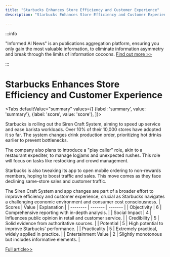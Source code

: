 ```yaml
---
title: "Starbucks Enhances Store Efficiency and Customer Experience"
description: "Starbucks Enhances Store Efficiency and Customer Experience"

---
```



:::info

"Informed AI News" is an publications aggregation platform, ensuring you only gain the most valuable information, to eliminate information asymmetry and break through the limits of information cocoons.  [Find out more >>](/)

:::

# Starbucks Enhances Store Efficiency and Customer Experience


<Tabs
	defaultValue="summary"
	values={[
	{label: 'summary', value: 'summary'},
	{label: 'score', value: 'score'},
]}>
<TabItem value="summary">


Starbucks is rolling out the Siren Craft System, aiming to speed up service and ease barista workloads. Over 10% of their 10,000 stores have adopted it so far. The system changes drink production order, prioritizing hot drinks earlier to prevent bottlenecks.

The company also plans to introduce a "play caller" role, akin to a restaurant expediter, to manage logjams and unexpected rushes. This role will focus on tasks like restocking and crowd management.

Starbucks is also tweaking its app to open mobile ordering to non-rewards members, hoping to boost traffic and sales. This move comes as they face declining same-store sales and customer traffic.

The Siren Craft System and app changes are part of a broader effort to improve efficiency and customer experience, crucial as Starbucks navigates a challenging economic environment and consumer cost consciousness.
</TabItem>
<TabItem value="score">
	| Scores     | Value   | Explanation |
	| -------- | ------- | ------- |
	| Objectivity  | 6    | Comprehensive reporting with in-depth analysis.    |
	| Social Impact | 4     | Influences public opinion in retail and customer service.    |
	| Credibility    | 5    | Solid evidence from authoritative sources.    |
	| Potential    | 5    | High potential to improve Starbucks' performance.    |
	| Practicality    | 5    | Extremely practical, widely applied in practice.    |
	| Entertainment Value    | 2    | Slightly monotonous but includes informative elements.    |
</TabItem>
</Tabs>

[Full article>>](https://www.cnbc.com/2024/07/01/inside-starbucks-plans-to-improve-stores.html)
